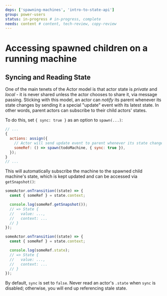 ```yaml
---
deps: ['spawning-machines', 'intro-to-state-api']
group: power-users
status: in-progress # in-progress, complete
needs: content # content, tech-review, copy-review
---
```


# Accessing spawned children on a running machine

## Syncing and Reading State

One of the main tenets of the Actor model is that actor state is _private_ and _local_ - it is never shared unless the actor chooses to share it, via message passing. Sticking with this model, an actor can _notify_ its parent whenever its state changes by sending it a special "update" event with its latest state. In other words, parent actors can subscribe to their child actors' states.

To do this, set `{ sync: true }` as an option to `spawn(...)`:

```js {4}
// ...
{
  actions: assign({
    // Actor will send update event to parent whenever its state changes
    someRef: () => spawn(todoMachine, { sync: true }),
  });
}
// ...
```

This will automatically subscribe the machine to the spawned child machine's state, which is kept updated and can be accessed via `getSnapshot()`:

```js
someActor.onTransition((state) => {
  const { someRef } = state.context;

  console.log(someRef.getSnapshot());
  // => State {
  //   value: ...,
  //   context: ...
  // }
});
```

```js
someActor.onTransition((state) => {
  const { someRef } = state.context;

  console.log(someRef.state);
  // => State {
  //   value: ...,
  //   context: ...
  // }
});
```

<!-- ::: warning \-->
By default, `sync` is set to `false`. Never read an actor's `.state` when `sync` is disabled; otherwise, you will end up referencing stale state.
<!-- ::: (end tip/warning) \-->
